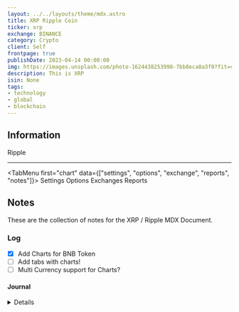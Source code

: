 ```yaml
---
layout: ../../layouts/theme/mdx.astro
title: XRP Ripple Coin
ticker: xrp
exchange: BINANCE
category: Crypto
client: Self
frontpage: true
publishDate: 2023-04-14 00:00:00
img: https://images.unsplash.com/photo-1624438253998-7bb8eca8a3f0?fit=crop&w=1400&h=700&q=75
description: This is XRP
isin: None
tags:
- technology
- global
- blockchain
---
```




## Information

Ripple 

---
<TabMenu first="chart" data={["settings", "options", "exchange", "reports", "notes"]}>
  <TabData tail="block" data="chart">
    <TradingView data="BINANCE:BNBUSD" />
  </TabData>
  <TabData data="settings">Settings</TabData>
  <TabData data="options">Options</TabData>
  <TabData data="exchange">Exchanges</TabData>
  <TabData data="reports">Reports</TabData>
  <TabData data="notes">

## Notes

These are the collection of notes for the XRP / Ripple MDX Document.

### Log

- [X] Add Charts for BNB Token
- [ ] Add tabs with charts!
- [ ] Multi Currency support for Charts?

#### Journal

<Details data="2023-04-14">
    Adding the BNB Token
</Details>

</TabData>
</TabMenu>